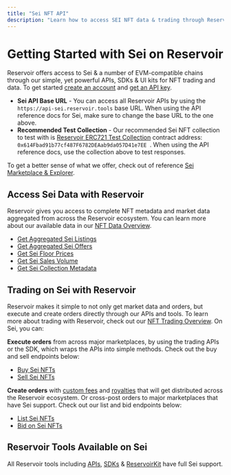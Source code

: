 ```yaml
---
title: "Sei NFT API"
description: "Learn how to access SEI NFT data & trading through Reservoir's developer tools"
---
```


# Getting Started with Sei on Reservoir

Reservoir offers access to Sei & a number of EVM-compatible chains through our simple, yet powerful APIs, SDKs & UI kits for NFT trading and data. To get started [create an account](https://dashboard.reservoir.tools/) and [get an API key](/reference/dashboard-sign-up).

* **Sei API Base URL** - You can access all Reservoir APIs by using the `https://api-sei.reservoir.tools` base URL. When using the API reference docs for Sei, make sure to change the base URL to the one above.
* **Recommended Test Collection** - Our recommended Sei NFT collection to test with is [Reservoir ERC721 Test Collection](https://seitrace.com/address/0x614Fbad91b77cf487F6782DEAab9da057D41e7EE?chain=atlantic-2) contract address: `0x614Fbad91b77cf487F6782DEAab9da057D41e7EE `. When using the API reference docs, use the collection above to test responses.

To get a better sense of what we offer, check out of reference [Sei Marketplace & Explorer](https://explorer.reservoir.tools/sei).

## Access Sei Data with Reservoir

Reservoir gives you access to complete NFT metadata and market data aggregated from across the Reservoir ecosystem. You can learn more about our available data in our [NFT Data Overview](/reference/nft-data-overview).

* [Get Aggregated Sei Listings](/reference/getordersasksv5)
* [Get Aggregated Sei Offers](/reference/getordersbidsv6)
* [Get Sei Floor Prices](/reference/getcollectionsv7)
* [Get Sei Sales Volume](/reference/getcollectionsdailyvolumesv1)
* [Get Sei Collection Metadata](/reference/gettokensv7)

## Trading on Sei with Reservoir

Reservoir makes it simple to not only get market data and orders, but execute and create orders directly through our APIs and tools. To learn more about trading with Reservoir, check out our [NFT Trading Overview](/reference/creating-and-filling-orders). On Sei, you can:

**Execute orders** from across major marketplaces, by using the trading APIs or the SDK, which wraps the APIs into simple methods. Check out the buy and sell endpoints below:

* [Buy Sei NFTs](/reference/postexecutebuyv7)
* [Sell Sei NFTs](/reference/postexecutesellv7)

**Create orders** with [custom fees](/docs/custom-fees) and [royalties](/docs/royalties) that will get distributed across the Reservoir ecosystem. Or cross-post orders to major marketplaces that have Sei support. Check out our list and bid endpoints below:

* [List Sei NFTs](/reference/postexecutelistv5)
* [Bid on Sei NFTs](/reference/postexecutebidv5)

## Reservoir Tools Available on Sei

All Reservoir tools including [APIs](/reference/overview), [SDKs](/reference/reservoir-sdk-jstsnode) & [ReservoirKit](/reference/reservoirkit) have full Sei support.
